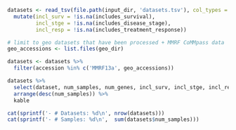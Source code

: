 ```r
datasets <- read_tsv(file.path(input_dir, 'datasets.tsv'), col_types = cols()) %>%
  mutate(incl_surv = !is.na(includes_survival),
         incl_stge = !is.na(includes_disease_stage),
         incl_resp = !is.na(includes_treatment_response))

# limit to geo datasets that have been processed + MMRF CoMMpass data
geo_accessions <- list.files(geo_dir)

datasets <- datasets %>%
  filter(accession %in% c('MMRF13a', geo_accessions))

datasets %>%
  select(dataset, num_samples, num_genes, incl_surv, incl_stge, incl_resp, disease_stage, accession) %>%
  arrange(desc(num_samples)) %>%
  kable
```

```r
cat(sprintf('- # Datasets: %d\n', nrow(datasets)))
cat(sprintf('- # Samples: %d\n',  sum(datasets$num_samples)))
```


